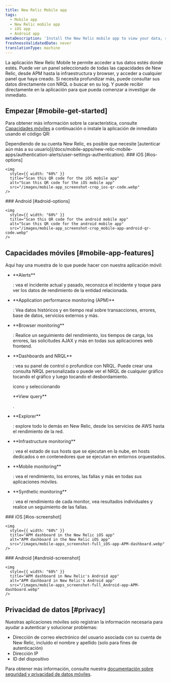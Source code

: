 ```yaml
---
title: New Relic Mobile app
tags:
  - Mobile app
  - New Relic mobile app
  - iOS app
  - Android app
metaDescription: 'Install the New Relic mobile app to view your data, run queries, and receive and create alerts.'
freshnessValidatedDate: never
translationType: machine
---
```


La aplicación New Relic Mobile te permite acceder a tus datos estés donde estés. Puede ver un panel seleccionado de todas las capacidades de New Relic, desde APM hasta la infraestructura y browser, y acceder a cualquier panel que haya creado. Si necesita profundizar más, puede consultar sus datos directamente con NRQL o buscar en su log. Y puede recibir <InlinePopover type="alerts"/>directamente en la aplicación para que pueda comenzar a investigar de inmediato.

## Empezar [#mobile-get-started]

Para obtener más información sobre la característica, consulte [Capacidades móviles](#mobile-app-features) a continuación o instale la aplicación de inmediato usando el código QR:

<Callout variant="tip">
  Dependiendo de su cuenta New Relic, es posible que necesite [autenticar aún más a su usuario](/docs/mobile-apps/new-relic-mobile-apps/authentication-alerts/user-settings-authentication).
</Callout>

<SideBySide>
  <Side>
    ### iOS [#ios-options]

    <img
      style={{ width: "60%" }}
      title="Scan this QR code for the iOS mobile app"
      alt="Scan this QR code for the iOS mobile app"
      src="/images/mobile-app_screenshot-crop_ios-qr-code.webp"
    />
  </Side>

  <Side>
    ### Android [#adroid-options]

    <img
      style={{ width: "60%" }}
      title="Scan this QR code for the android mobile app"
      alt="Scan this QR code for the android mobile app"
      src="/images/mobile-app_screenshot-crop_mobile-app-android-qr-code.webp"
    />
  </Side>
</SideBySide>

## Capacidades móviles [#mobile-app-features]

Aquí hay una muestra de lo que puede hacer con nuestra aplicación móvil:

* <DNT>
    **Alerts**
  </DNT>

  : vea el incidente actual y pasado, reconozca el incidente y toque para ver los datos de rendimiento de la entidad relacionada.

* <DNT>
    **Application performance monitoring (APM)**
  </DNT>

  : Vea datos históricos y en tiempo real sobre transacciones, errores, base de datos, servicios externos y más.

* <DNT>
    **Browser monitoring**
  </DNT>

  : Realice un seguimiento del rendimiento, los tiempos de carga, los errores, las solicitudes AJAX y más en todas sus aplicaciones web frontend.

* <DNT>
    **Dashboards and NRQL**
  </DNT>

  : vea su panel de control o profundice con NRQL. Puede crear una consulta NRQL personalizada o puede ver el NRQL de cualquier gráfico tocando el gráfico y luego tocando el desbordamiento.

  <Icon name="fe-more-horizontal"/>

  icono y seleccionando

  <DNT>
    **View query**
  </DNT>

  .

* <DNT>
    **Explorer**
  </DNT>

  : explore todo lo demás en New Relic, desde los servicios de AWS hasta el rendimiento de la red.

* <DNT>
    **Infrastructure monitoring**
  </DNT>

  : vea el estado de sus hosts que se ejecutan en la nube, en hosts dedicados o en contenedores que se ejecutan en entornos orquestados.

* <DNT>
    **Mobile monitoring**
  </DNT>

  : vea el rendimiento, los errores, las fallas y más en todas sus aplicaciones móviles.

* <DNT>
    **Synthetic monitoring**
  </DNT>

  : vea el rendimiento de cada monitor, vea resultados individuales y realice un seguimiento de las fallas.

<SideBySide>
  <Side>
    ### iOS [#ios-screenshot]

    <img
      style={{ width: "60%" }}
      title="APM dashboard in the New Relic iOS app"
      alt="APM dashboard in the New Relic iOS app"
      src="/images/mobile-apps_screenshot-full_iOS-app-APM-dashboard.webp"
    />
  </Side>

  <Side>
    ### Android [#android-screenshot]

    <img
      style={{ width: "60%" }}
      title="APM dashboard in New Relic's Android app"
      alt="APM dashboard in New Relic's Android app"
      src="/images/mobile-apps_screenshot-full_Android-app-APM-dashboard.webp"
    />
  </Side>
</SideBySide>

## Privacidad de datos [#privacy]

Nuestras aplicaciones móviles solo registran la información necesaria para ayudar a autenticar y solucionar problemas:

* Dirección de correo electrónico del usuario asociada con su cuenta de New Relic, incluido el nombre y apellido (solo para fines de autenticación)
* Dirección IP
* ID del dispositivo

Para obtener más información, consulte nuestra [documentación sobre seguridad y privacidad de datos móviles](/docs/mobile-monitoring/new-relic-mobile/get-started/security-mobile-apps).
